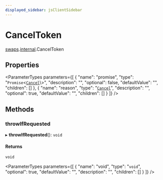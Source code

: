 ```yaml
---
displayed_sidebar: jsClientSidebar
---
```



# CancelToken

[swaps](../../modules/swaps.mdx).[internal](../../swaps/modules/swaps.internal.mdx).CancelToken

## Properties

<ParameterTypes parameters={[
  {
    "name": "promise",
    "type": "`Promise`<[`Cancel`](swaps.internal.Cancel.mdx)\\>",
    "description": "",
    "optional": false,
    "defaultValue": "",
    "children": []
  },
  {
    "name": "reason",
    "type": "[`Cancel`](swaps.internal.Cancel.mdx)",
    "description": "",
    "optional": true,
    "defaultValue": "",
    "children": []
  }
]} />

## Methods

### throwIfRequested

▸ **throwIfRequested**(): `void`

#### Returns

`void`

<ParameterTypes parameters={[
  {
    "name": "void",
    "type": "`void`",
    "optional": true,
    "defaultValue": "",
    "description": "",
    "children": []
  }
]} />
